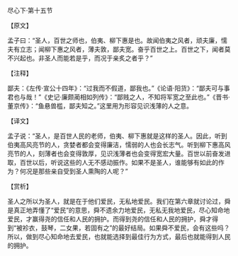 

尽心下·第十五节

【原文】

孟子曰：“圣人，百世之师也，伯夷、柳下惠是也。故闻伯夷之风者，顽夫廉，懦夫有立志；闻柳下惠之风者，薄夫敦，鄙夫宽。奋乎百世之上。百世之下，闻者莫不兴起也。非圣人而能若是乎，而况于亲炙之者乎？”

【注释】

鄙夫：《左传·宣公十四年》：“过我而不假道，鄙我也。”《论语·阳货》：“鄙夫可与事君也与哉！”《史记·廉颇蔺相如列传》：“鄙贱之人，不知将军宽之至此也。”《晋书·董京传》：“鱼悬兽槛，鄙夫知之。”这里用为形容见识浅薄的人之意。

【译文】

孟子说：“圣人，是百世人民的老师，伯夷、柳下惠就是这样的圣人。因此，听到伯夷高风亮节的人，贪婪者都会变得廉洁，懦弱的人也会长志气。听到柳下惠高风亮节的人，刻薄者也会变得敦厚，见识浅薄者也会变得宽宏大量。百世以前奋发进取，百世以后，听说这些的人无不感动振作。如果不是圣人，谁能够有如此的作为？何况是那些亲自受到圣人熏陶的人呢？”

【赏析】

圣人之所以为圣人，就是在于他们爱民，无私地爱民。我们在第六章就讨论过，舜是真正地弄懂了“爱民”的意思，舜不遗余力地爱民，无私无我地爱民，尽心知命地爱民，才赢得尧的信任和人民的拥护。而得到尧的信任和人民的拥护，舜才得到“被袗衣，鼓琴，二女果，若固有之”的最好结局。如果舜不爱民，会有这些吗？所以，做到尽心知命地去爱民，也就能选择到最佳行为方式，最后也就能得到人民的拥护。

